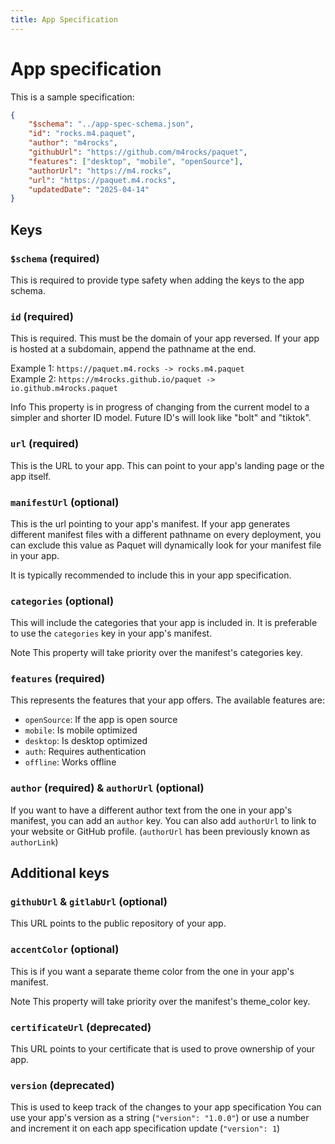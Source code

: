 ```yaml
---
title: App Specification
---
```


# App specification

This is a sample specification:

```json
{
	"$schema": "../app-spec-schema.json",
	"id": "rocks.m4.paquet",
	"author": "m4rocks",
	"githubUrl": "https://github.com/m4rocks/paquet",
	"features": ["desktop", "mobile", "openSource"],
	"authorUrl": "https://m4.rocks",
	"url": "https://paquet.m4.rocks",
	"updatedDate": "2025-04-14"
}
```

## Keys

### `$schema` (required)

This is required to provide type safety when adding the keys to the
app schema.

### `id` (required)

This is required. This must be the domain of your app reversed.
If your app is hosted at a subdomain, append the pathname at the end.

Example 1: `https://paquet.m4.rocks -> rocks.m4.paquet` \
Example 2: `https://m4rocks.github.io/paquet -> io.github.m4rocks.paquet`

<Alert className="not-prose">
	<InfoIcon/>
	<AlertTitle>
		Info
	</AlertTitle>
	<AlertDescription>
		This property is in progress of changing from the current model to a simpler
		and shorter ID model. Future ID's will look like "bolt" and "tiktok".
	</AlertDescription>
</Alert>

### `url` (required)

This is the URL to your app. This can point to your app's landing page or the app itself.

### `manifestUrl` (optional)

This is the url pointing to your app's manifest. If your app generates
different manifest files with a different pathname on every deployment,
you can exclude this value as Paquet will dynamically look for your manifest
file in your app.

It is typically recommended to include this in your app specification.

### `categories` (optional)

This will include the categories that your app is included in.
It is preferable to use the `categories` key in your app's manifest.

<Alert className="not-prose">
	<InfoIcon/>
	<AlertTitle>
		Note
	</AlertTitle>
	<AlertDescription>
		This property will take priority over the manifest's categories key.
	</AlertDescription>
</Alert>

### `features` (required)

This represents the features that your app offers.
The available features are:

- `openSource`: If the app is open source
- `mobile`: Is mobile optimized
- `desktop`: Is desktop optimized
- `auth`: Requires authentication
- `offline`: Works offline

### `author` (required) & `authorUrl` (optional)

If you want to have a different author text from the one in your app's manifest,
you can add an `author` key. You can also add `authorUrl` to link to your
website or GitHub profile. (`authorUrl` has been previously known as `authorLink`)

## Additional keys

### `githubUrl` & `gitlabUrl` (optional)

This URL points to the public repository of your app.

### `accentColor` (optional)

This is if you want a separate theme color from the one in your app's manifest.

<Alert className="not-prose">
	<InfoIcon/>
	<AlertTitle>
		Note
	</AlertTitle>
	<AlertDescription>
		This property will take priority over the manifest's theme_color key.
	</AlertDescription>
</Alert>

### `certificateUrl` (deprecated)

This URL points to your certificate that is used to prove ownership of your app.

### `version` (deprecated)

This is used to keep track of the changes to your app specification
You can use your app's version as a string (`"version": "1.0.0"`) or
use a number and increment it on each app specification update (`"version": 1`)
